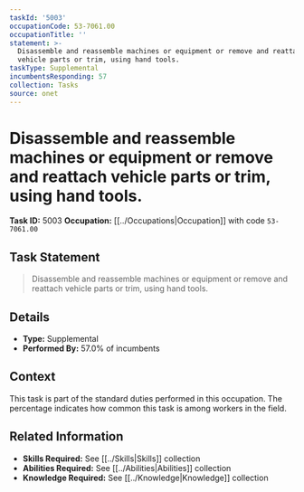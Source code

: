 ```yaml
---
taskId: '5003'
occupationCode: 53-7061.00
occupationTitle: ''
statement: >-
  Disassemble and reassemble machines or equipment or remove and reattach
  vehicle parts or trim, using hand tools.
taskType: Supplemental
incumbentsResponding: 57
collection: Tasks
source: onet
---
```

# Disassemble and reassemble machines or equipment or remove and reattach vehicle parts or trim, using hand tools.

**Task ID:** 5003
**Occupation:** [[../Occupations|Occupation]] with code `53-7061.00`

## Task Statement

> Disassemble and reassemble machines or equipment or remove and reattach vehicle parts or trim, using hand tools.

## Details

- **Type:** Supplemental
- **Performed By:** 57.0% of incumbents

## Context

This task is part of the standard duties performed in this occupation. The percentage indicates how common this task is among workers in the field.

## Related Information

- **Skills Required:** See [[../Skills|Skills]] collection
- **Abilities Required:** See [[../Abilities|Abilities]] collection
- **Knowledge Required:** See [[../Knowledge|Knowledge]] collection
